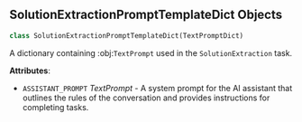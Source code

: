 <a id="camel.prompts.solution_extraction"></a>

<a id="camel.prompts.solution_extraction.SolutionExtractionPromptTemplateDict"></a>

## SolutionExtractionPromptTemplateDict Objects

```python
class SolutionExtractionPromptTemplateDict(TextPromptDict)
```

A dictionary containing :obj:`TextPrompt` used in the `SolutionExtraction`
task.

**Attributes**:

- `ASSISTANT_PROMPT` _TextPrompt_ - A system prompt for the AI assistant
  that outlines the rules of the conversation and provides
  instructions for completing tasks.

